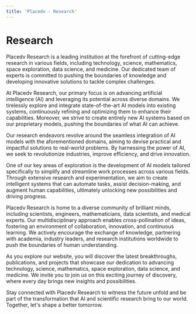 ```yaml
---
title: 'Placedv - Research'
---
```


# Research

Placedv Research is a leading institution at the forefront of cutting-edge research in various fields, including technology, science, mathematics, space exploration, data science, and medicine. Our dedicated team of experts is committed to pushing the boundaries of knowledge and developing innovative solutions to tackle complex challenges.

At Placedv Research, our primary focus is on advancing artificial intelligence (AI) and leveraging its potential across diverse domains. We tirelessly explore and integrate state-of-the-art AI models into existing systems, continuously refining and optimizing them to enhance their capabilities. Moreover, we strive to create entirely new AI systems based on our proprietary models, pushing the boundaries of what AI can achieve.

Our research endeavors revolve around the seamless integration of AI models with the aforementioned domains, aiming to devise practical and impactful solutions to real-world problems. By harnessing the power of AI, we seek to revolutionize industries, improve efficiency, and drive innovation.

One of our key areas of exploration is the development of AI models tailored specifically to simplify and streamline work processes across various fields. Through extensive research and experimentation, we aim to create intelligent systems that can automate tasks, assist decision-making, and augment human capabilities, ultimately unlocking new possibilities and driving progress.

Placedv Research is home to a diverse community of brilliant minds, including scientists, engineers, mathematicians, data scientists, and medical experts. Our multidisciplinary approach enables cross-pollination of ideas, fostering an environment of collaboration, innovation, and continuous learning. We actively encourage the exchange of knowledge, partnering with academia, industry leaders, and research institutions worldwide to push the boundaries of human understanding.

As you explore our website, you will discover the latest breakthroughs, publications, and projects that showcase our dedication to advancing technology, science, mathematics, space exploration, data science, and medicine. We invite you to join us on this exciting journey of discovery, where every day brings new insights and possibilities.

Stay connected with Placedv Research to witness the future unfold and be part of the transformation that AI and scientific research bring to our world. Together, let's shape a better tomorrow.
